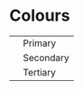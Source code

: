 
<Meta title="Styles/Colours" />

<style>{`
  .primary { background-color: var(--color-primary); }
  .secondary { background-color: var(--color-secondary); }
  .tertiary { background-color: var(--color-tertiary); }
`}
</style>

# Colours

<table>
  <tbody>
    <tr>
      <td><div style={{height: "50px", width: "50px", borderRadius: "100%"}} class="primary"></div></td>
      <td>Primary</td>
    </tr>
    <tr>
      <td><div style={{height: "50px", width: "50px", borderRadius: "100%"}} class="secondary"></div></td>
      <td>Secondary</td>
    </tr>
    <tr>
      <td><div style={{height: "50px", width: "50px", borderRadius: "100%"}} class="tertiary"></div></td>
      <td>Tertiary</td>
    </tr>
  </tbody>
</table>